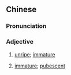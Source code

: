 {{also|青涩}}
==Chinese==
{{zh-forms|s=青涩|lit=green and astringent}}

===Pronunciation===
{{zh-pron
|m=qīngsè
|cat=a
}}

===Adjective===
{{zh-adj}}

# [[unripe]]; [[immature]]
# {{lb|zh|figurative}} [[immature]]; [[pubescent]]
